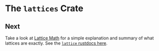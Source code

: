 
# The `lattices` Crate

<CrateDocs />

<MacroDocs />

## Next

Take a look at [Lattice Math](./lattice_math.md) for a simple explanation and summary of what
lattices are exactly.
See the [`lattice` rustdocs here](https://hydro.run/rustdoc/lattices/index.html).
